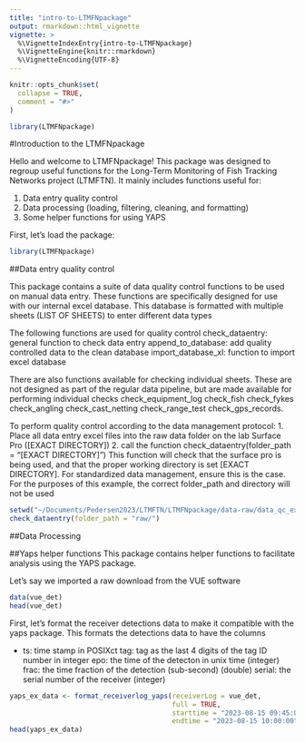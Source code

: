 ```yaml
---
title: "intro-to-LTMFNpackage"
output: rmarkdown::html_vignette
vignette: >
  %\VignetteIndexEntry{intro-to-LTMFNpackage}
  %\VignetteEngine{knitr::rmarkdown}
  %\VignetteEncoding{UTF-8}
---
```


```r
knitr::opts_chunk$set(
  collapse = TRUE,
  comment = "#>"
)
```

```r
library(LTMFNpackage)
```
#Introduction to the LTMFNpackage

Hello and welcome to LTMFNpackage! This package was designed to regroup useful functions for the Long-Term Monitoring of Fish Tracking Networks project (LTMFTN). It mainly includes functions useful for:

1. Data entry quality control
2. Data processing (loading, filtering, cleaning, and formatting)
3. Some helper functions for using YAPS

First, let's load the package:
```r
library(LTMFNpackage)
```

##Data entry quality control

This package contains a suite of data quality control functions to be used on manual data entry. These functions are specifically designed for use with our internal excel database. This database is formatted with multiple sheets (LIST OF SHEETS) to enter different data types

The following functions are used for quality control
check_dataentry: general function to check data entry
append_to_database: add quality controlled data to the clean database
import_database_xl: function to import excel database

There are also functions available for checking individual sheets. These are not designed as part of the regular data pipeline, but are made available for performing individual checks
check_equipment_log
check_fish
check_fykes
check_angling
check_cast_netting
check_range_test
check_gps_records.

To perform quality control according to the data management protocol:
1. Place all data entry excel files into the raw data folder on the lab Surface Pro ([EXACT DIRECTORY])
2. call the function check_dataentry(folder_path = "[EXACT DIRECTORY]")
    This function will check that the surface pro is being used, and that the proper working directory is set [EXACT DIRECTORY]. For standardized data management, ensure this is the case. For the purposes of this example, the correct folder_path and directory will not be used
```r
setwd("~/Documents/Pedersen2023/LTMFTN/LTMFNpackage/data-raw/data_qc_example")
check_dataentry(folder_path = "raw/")

```

##Data Processing 


##Yaps helper functions
This package contains helper functions to facilitate analysis using the YAPS package.

Let's say we imported a raw download from the VUE software 
```r
data(vue_det)
head(vue_det)
```

First, let's format the receiver detections data to make it compatible with the yaps package.
This formats the detections data to have the columns

* ts: time stamp in POSIXct
tag: tag as the last 4 digits of the tag ID number in integer
epo: the time of the detecton in unix time (integer)
frac: the time fraction of the detection (sub-second) (double)
serial: the serial number of the receiver (integer)
```r
yaps_ex_data <- format_receiverlog_yaps(receiverLog = vue_det, 
                                        full = TRUE, 
                                        starttime = "2023-08-15 09:45:00", 
                                        endtime = "2023-08-15 10:00:00")
head(yaps_ex_data)

```
